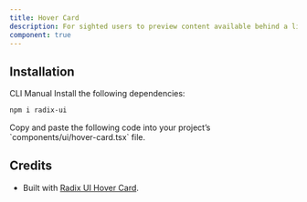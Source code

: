 ```yaml
---
title: Hover Card
description: For sighted users to preview content available behind a link.
component: true
---
```


<ExamplePreview path="hover-card/default" />

## Installation

<Tabs defaultValue="cli">

<TabsList>
  <TabsTrigger value="cli">CLI</TabsTrigger>
  <TabsTrigger value="manual">Manual</TabsTrigger>
</TabsList>

<TabsContent value="cli">
  <CliCommands name="hover-card" />
</TabsContent>

<TabsContent value="manual">    
<Steps>
<Step>
Install the following dependencies:

```bash
npm i radix-ui
```

</Step>

<Step>
Copy and paste the following code into your project’s `components/ui/hover-card.tsx` file.

<ComponentPreview name="hover-card" />

</Step>
</Steps>

</TabsContent>

</Tabs>

## Credits

- Built with [Radix UI Hover Card](https://www.radix-ui.com/primitives/docs/components/hover-card).
